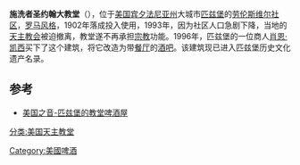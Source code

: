 '''施洗者圣约翰大教堂'''（{{lang-en|St. John the Baptist Roman Catholic Church}}），位于[[美国|美国]][[宾夕法尼亚州|宾夕法尼亚州]]大城市[[匹兹堡|匹兹堡]]的[[劳伦斯维尔社区|劳伦斯维尔社区]]，[[罗曼式建筑|罗马风格]]，1902年落成投入使用，1993年，因为社区人口急剧下降，当地的[[天主教会|天主教会]]被迫撤离，教堂遂不再承担[[宗教|宗教]]功能。1996年，匹兹堡的一位商人[[肖恩·凯西|肖恩·凯西]]买下了这个建筑，将它改造为带[[餐厅|餐厅]]的[[酒吧|酒吧]]{{lang|en|The Church Brew Works}}。该建筑现已进入匹兹堡历史文化遗产名录。

==参考==
*[http://www.voanews.com/chinese/news/US/20110311-Pittsburgh-PA-Brewing-Beer-in-an-Old-Church-118506399.html 美国之音-匹兹堡的教堂啤酒屋] {{Wayback|url=http://www.voanews.com/chinese/news/US/20110311-Pittsburgh-PA-Brewing-Beer-in-an-Old-Church-118506399.html |date=20110530095258 }}

[[分类:美国天主教堂|分类:美国天主教堂]]
[[Category:美國啤酒|Category:美國啤酒]]
